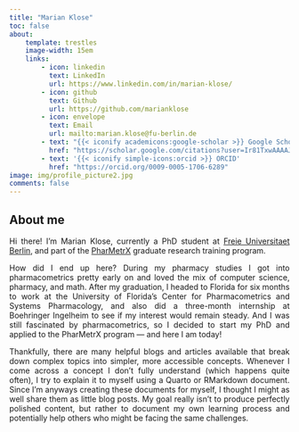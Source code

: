 ```yaml
---
title: "Marian Klose"
toc: false
about:
    template: trestles
    image-width: 15em
    links:
        - icon: linkedin
          text: LinkedIn
          url: https://www.linkedin.com/in/marian-klose/
        - icon: github
          text: Github
          url: https://github.com/marianklose
        - icon: envelope
          text: Email
          url: mailto:marian.klose@fu-berlin.de
        - text: "{{< iconify academicons:google-scholar >}} Google Scholar"
          href: "https://scholar.google.com/citations?user=Ir81TxwAAAAJ&hl=de"
        - text: '{{< iconify simple-icons:orcid >}} ORCID'
          href: "https://orcid.org/0009-0005-1706-6289"
image: img/profile_picture2.jpg
comments: false
---
```


## About me

<div style="text-align: justify;">

Hi there! I'm Marian Klose, currently a PhD student at [Freie Universitaet Berlin](https://www.bcp.fu-berlin.de/en/pharmazie/faecher/klinische_pharmazie/arbeitsgruppe_kloft/mitarbeiter/Doktoranden_innen/klose_marian/index.html){target="_blank"}, and part of the [PharMetrX](https://www.pharmetrx.de/){target="_blank"}  graduate research training program.

How did I end up here? During my pharmacy studies I got into pharmacometrics pretty early on and loved the mix of computer science, pharmacy, and math. After my graduation, I headed to Florida for six months to work at the University of Florida's Center for Pharmacometrics and Systems Pharmacology, and also did a three-month internship at Boehringer Ingelheim to see if my interest would remain steady. And I was still fascinated by pharmacometrics, so I decided to start my PhD and applied to the PharMetrX program — and here I am today!

Thankfully, there are many helpful blogs and articles available that break down complex topics into simpler, more accessible concepts. Whenever I come across a concept I don’t fully understand (which happens quite often), I try to explain it to myself using a Quarto or RMarkdown document. Since I’m anyways creating these documents for myself, I thought I might as well share them as little blog posts. My goal really isn’t to produce perfectly polished content, but rather to document my own learning process and potentially help others who might be facing the same challenges.

</div>